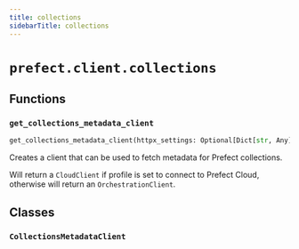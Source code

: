 ```yaml
---
title: collections
sidebarTitle: collections
---
```


# `prefect.client.collections`

## Functions

### `get_collections_metadata_client` <sup><a href="https://github.com/prefecthq/prefect/blob/main/src/prefect/client/collections.py#L17" target="_blank"><Icon icon="github" size="14" /></a></sup>

```python
get_collections_metadata_client(httpx_settings: Optional[Dict[str, Any]] = None) -> 'CollectionsMetadataClient'
```


Creates a client that can be used to fetch metadata for
Prefect collections.

Will return a `CloudClient` if profile is set to connect
to Prefect Cloud, otherwise will return an `OrchestrationClient`.


## Classes

### `CollectionsMetadataClient` <sup><a href="https://github.com/prefecthq/prefect/blob/main/src/prefect/client/collections.py#L9" target="_blank"><Icon icon="github" size="14" /></a></sup>
